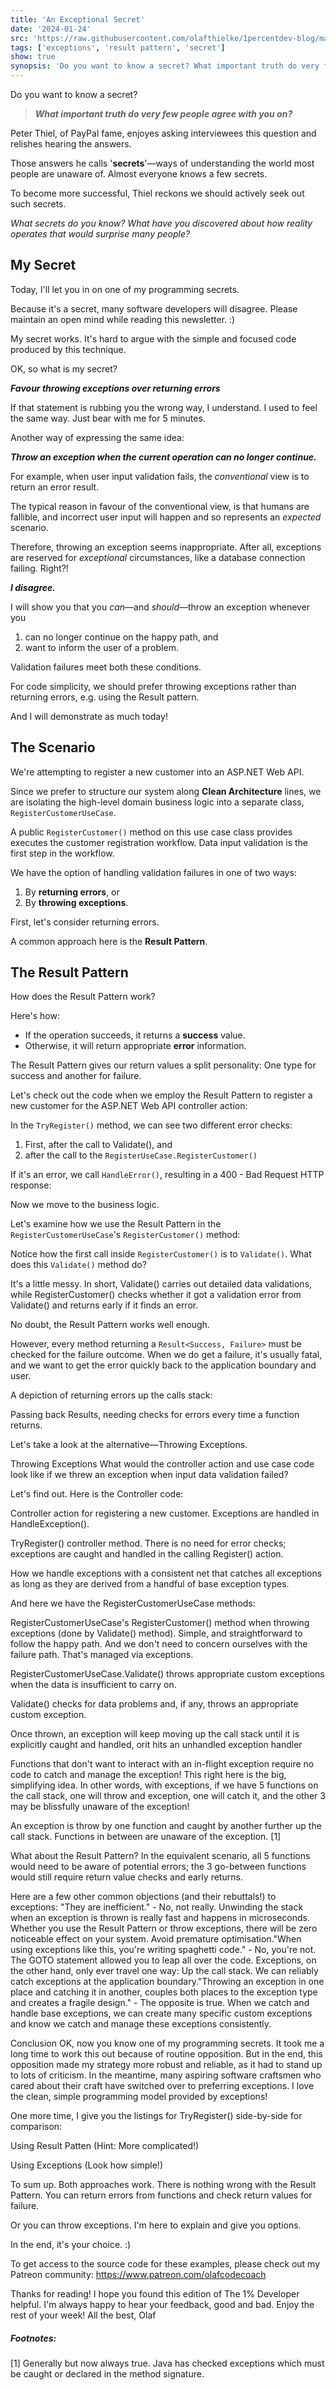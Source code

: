 ```yaml
---
title: 'An Exceptional Secret'
date: '2024-01-24'
src: 'https://raw.githubusercontent.com/olafthielke/1percentdev-blog/main/images/an-exceptional-secret.png'
tags: ['exceptions', 'result pattern', 'secret']
show: true
synopsis: 'Do you want to know a secret? What important truth do very few people agree with you on? Peter Thiel, of PayPal fame, enjoyes asking interviewees this question and relishes hearing the answers. Those'
---
```

Do you want to know a secret?

> ***What important truth do very few people agree with you on?***

Peter Thiel, of PayPal fame, enjoyes asking interviewees this question and relishes hearing the answers. 

Those answers he calls '**secrets**'—ways of understanding the world most people are unaware of. 
Almost everyone knows a few secrets. 

To become more successful, Thiel reckons we should actively seek out such secrets.

*What secrets do you know? 
What have you discovered about how reality operates that would surprise many people?*

## My Secret
Today, I'll let you in on one of my programming secrets.

Because it's a secret, many software developers will disagree.
Please maintain an open mind while reading this newsletter. :)

My secret works. It's hard to argue with the simple and focused code produced by this technique.

OK, so what is my secret?

***Favour throwing exceptions over returning errors***

If that statement is rubbing you the wrong way, I understand. I used to feel the same way. 
Just bear with me for 5 minutes.

Another way of expressing the same idea:

***Throw an exception when the current operation can no longer continue.***

For example, when user input validation fails, the *conventional* view is to return an error result. 

The typical reason in favour of the conventional view, is that humans are fallible, and incorrect user input will happen and so represents an *expected* scenario. 

Therefore, throwing an exception seems inappropriate. After all, exceptions are reserved for *exceptional* circumstances, like a database connection failing. Right?!

***I disagree.***

I will show you that you *can*—and *should*—throw an exception whenever you 
1. can no longer continue on the happy path, and 
2. want to inform the user of a problem.

Validation failures meet both these conditions.

For code simplicity, we should prefer throwing exceptions rather than returning errors, e.g. using the Result pattern. 

And I will demonstrate as much today!

## The Scenario
We're attempting to register a new customer into an ASP.NET Web API. 

Since we prefer to structure our system along **Clean Architecture** lines, we are isolating the high-level domain business logic into a separate class, `RegisterCustomerUseCase`.

A public `RegisterCustomer()` method on this use case class provides executes the customer registration workflow. Data input validation is the first step in the workflow.

We have the option of handling validation failures in one of two ways:
1. By **returning errors**, or 
2. By **throwing exceptions**. 

First, let's consider returning errors.

A common approach here is the **Result Pattern**. 

## The Result Pattern
How does the Result Pattern work?

Here's how:
- If the operation succeeds, it returns a **success** value.
- Otherwise, it will return appropriate **error** information.

The Result Pattern gives our return values a split personality: One type for success and another for failure. 

<CustomImage src="https://raw.githubusercontent.com/olafthielke/1percentdev-blog/main/images/result-pattern-outcomes.png" alt="Possible Outcomes form Result Pattern" caption="A function returning a Result can be one of two values: Success or Failure." />

Let's check out the code when we employ the Result Pattern to register a new customer for the ASP.NET Web API controller action:

<CustomImage src="https://raw.githubusercontent.com/olafthielke/1percentdev-blog/main/images/controller-register.png" alt="CustomerController.Register()" caption="CustomerController's Register() action in ASP.NET Web API." />

 <CustomImage src="https://raw.githubusercontent.com/olafthielke/1percentdev-blog/main/images/result-pattern-controller-tryregister.png" alt="CustomerController.TryRegister() using Result Pattern" caption="TryRegister() is called by the Register() controller action also in ASP.NET Web API. Notice the results being returned and checked on for error state (IsError)." />

In the `TryRegister()` method, we can see two different error checks:
1. First, after the call to Validate(), and
2. after the call to the `RegisterUseCase.RegisterCustomer()`

If it's an error, we call `HandleError()`, resulting in a 400 - Bad Request HTTP response:

<CustomImage src="https://raw.githubusercontent.com/olafthielke/1percentdev-blog/main/images/result-pattern-controller-handleerror.png" alt="CustomerController.HandleError()" caption="CustomerController's HandleError() converts the validation error into a 400 - Bad Request." />

Now we move to the business logic.

Let's examine how we use the Result Pattern in the `RegisterCustomerUseCase`'s `RegisterCustomer()` method:

<CustomImage src="https://raw.githubusercontent.com/olafthielke/1percentdev-blog/main/images/result-pattern-usecase-registercustomer.png" alt="RegisterCustomerUseCase.RegisterCustomer()" caption="RegisterCustomerUseCase's RegisterCustomer() method. The call to Validate() comes first, and if it's an error we exit early. This method is about pure business logic." />

Notice how the first call inside `RegisterCustomer()` is to `Validate()`. What does this `Validate()` method do?

<CustomImage src="https://raw.githubusercontent.com/olafthielke/1percentdev-blog/main/images/result-pattern-usecase-validate.png" alt="RegisterCustomerUseCase.Validate()" caption="RegisterCustomerUseCase's Validate() method. Validate returns a Result<Success, Error>." />

It's a little messy. In short, Validate() carries out detailed data validations, while RegisterCustomer() checks whether it got a validation error from Validate() and returns early if it finds an error. 


No doubt, the Result Pattern works well enough. 

However, every method returning a `Result<Success, Failure>` must be checked for the failure outcome. 
When we do get a failure, it's usually fatal, and we want to get the error quickly back to the application boundary and user. 

A depiction of returning errors up the calls stack:



Passing back Results, needing checks for errors every time a function returns.


Let's take a look at the alternative—Throwing Exceptions.

Throwing Exceptions
What would the controller action and use case code look like if we threw an exception when input data validation failed?


Let's find out. Here is the Controller code:



Controller action for registering a new customer. Exceptions are handled in HandleException().






TryRegister() controller method. There is no need for error checks; exceptions are caught and handled in the calling Register() action. 






How we handle exceptions with a consistent net that catches all exceptions as long as they are derived from a handful of base exception types.



And here we have the RegisterCustomerUseCase methods:



RegisterCustomerUseCase's RegisterCustomer() method when throwing exceptions (done by Validate() method). Simple, and straightforward to follow the happy path. And we don't need to concern ourselves with the failure path. That's managed via exceptions.






RegisterCustomerUseCase.Validate() throws appropriate custom exceptions when the data is insufficient to carry on.


Validate() checks for data problems and, if any, throws an appropriate custom exception. 


Once thrown, an exception will keep moving up the call stack until 
it is explicitly caught and handled, orit hits an unhandled exception handler


Functions that don't want to interact with an in-flight exception require no code to catch and manage the exception! This right here is the big, simplifying idea. 
In other words, with exceptions, if we have 5 functions on the call stack, one will throw and exception, one will catch it, and the other 3 may be blissfully unaware of the exception!





An exception is throw by one function and caught by another further up the call stack. Functions in between are unaware of the exception. [1]



What about the Result Pattern?
In the equivalent scenario, all 5 functions would need to be aware of potential errors; the 3 go-between functions would still require return value checks and early returns. 


Here are a few other common objections (and their rebuttals!) to exceptions:
"They are inefficient." - No, not really. Unwinding the stack when an exception is thrown is really fast and happens in microseconds. Whether you use the Result Pattern or throw exceptions, there will be zero noticeable effect on your system. Avoid premature optimisation."When using exceptions like this, you're writing spaghetti code." - No, you're not. The GOTO statement allowed you to leap all over the code. Exceptions, on the other hand, only ever travel one way: Up the call stack. We can reliably catch exceptions at the application boundary."Throwing an exception in one place and catching it in another, couples both places to the exception type and creates a fragile design." - The opposite is true. When we catch and handle base exceptions, we can create many specific custom exceptions and know we catch and manage these exceptions consistently.


Conclusion
OK, now you know one of my programming secrets. It took me a long time to work this out because of routine opposition. But in the end, this opposition made my strategy more robust and reliable, as it had to stand up to lots of criticism. 
In the meantime, many aspiring software craftsmen who cared about their craft have switched over to preferring exceptions.
I love the clean, simple programming model provided by exceptions!


One more time, I give you the listings for TryRegister() side-by-side for comparison:



Using Result Patten (Hint: More complicated!)






Using Exceptions (Look how simple!)



To sum up. Both approaches work. There is nothing wrong with the Result Pattern. You can return errors from functions and check return values for failure. 


Or you can throw exceptions.
I'm here to explain and give you options.


In the end, it's your choice. :)


To get access to the source code for these examples, please check out my Patreon community: ​https://www.patreon.com/olafcodecoach​


Thanks for reading! I hope you found this edition of The 1% Developer helpful.
I'm always happy to hear your feedback, good and bad. 
Enjoy the rest of your week!
All the best,
Olaf


##### Footnotes: 
[1] Generally but now always true. Java has checked exceptions which must be caught or declared in the method signature.